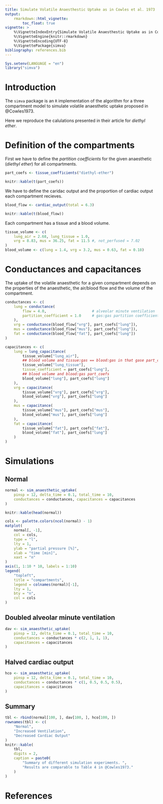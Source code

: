 ```yaml
---
title: Simulate Volatile Anaesthestic Uptake as in Cowles et al. 1973
output:
    rmarkdown::html_vignette:
        toc_float: true
vignette: >
    %\VignetteIndexEntry{Simulate Volatile Anaesthestic Uptake as in Cowles et al. 1973}
    %\VignetteEngine{knitr::rmarkdown}
    %\VignetteEncoding{UTF-8}
    %\VignettePackage{simva}
bibliography: references.bib
---
```


```r
Sys.setenv(LANGUAGE = "en")
library("simva")
```

# Introduction

The `simva` package is an `R` implementation of the algorithm for a three
compartment model to simulate volatile anaesthetic uptake proposed in
@Cowles1973.

Here we reproduce the calulations presented in their article
for *diethyl ether*.

# Definition of the compartments

First we have to define the *partition coefficients* for the given anaesthetic
(*diethyl ether*) for all compartments.


```r
part_coefs <- tissue_coefficients("diethyl-ether")
```

```r
knitr::kable(t(part_coefs))
```

We have to define the caridac output and the proportion of cardiac output each
compartment recieves.

```r
blood_flow <- cardiac_output(total = 6.3)
```

```r
knitr::kable(t(blood_flow))
```

Each compartment has a tissue and a blood volume.

```r
tissue_volume <- c(
    lung_air = 2.68, lung_tissue = 1.0,
    vrg = 8.83, mus = 36.25, fat = 11.5 #, not_perfused = 7.02
)
blood_volume <- c(lung = 1.4, vrg = 3.2, mus = 0.63, fat = 0.18)
```

# Conductances and capacitances

The uptake of the volatile anaesthetic for a given compartment depends on the
properties of the anaesthetic, the air/blood flow and the volume of the
compartment.

```r
conductances <- c(
    lung = conductance(
        flow = 4.0,                     # alveolar minute ventilation
        partition_coefficient = 1.0     # gas:gas partition coefficient
    ),
    vrg = conductance(blood_flow["vrg"], part_coefs["lung"]),
    mus = conductance(blood_flow["mus"], part_coefs["lung"]),
    fat = conductance(blood_flow["fat"], part_coefs["lung"])
)
```

```r
capacitances <- c(
    lung = lung_capacitance(
        tissue_volume["lung_air"],
        ## blood volume and tissue:gas == blood:gas in that gase part_coefs
        tissue_volume["lung_tissue"],
        tissue_coefficient = part_coefs["lung"],
        ## blood volume and blood:gas part_coefs
        blood_volume["lung"], part_coefs["lung"]
    ),
    vrg = capacitance(
        tissue_volume["vrg"], part_coefs["vrg"],
        blood_volume["vrg"], part_coefs["lung"]
    ),
    mus = capacitance(
        tissue_volume["mus"], part_coefs["mus"],
        blood_volume["mus"], part_coefs["lung"]
    ),
    fat = capacitance(
        tissue_volume["fat"], part_coefs["fat"],
        blood_volume["fat"], part_coefs["lung"]
    )
)
```

# Simulations

## Normal

```r
normal <- sim_anaesthetic_uptake(
    pinsp = 12, delta_time = 0.1, total_time = 10,
    conductances = conductances, capacitances = capacitances
)

knitr::kable(head(normal))

cols <- palette.colors(ncol(normal) - 1)
matplot(
    normal[, -1],
    col = cols,
    type = "l",
    lty = 1,
    ylab = "partial pressure [%]",
    xlab = "time [min]",
    xaxt = "n"
)
axis(1, 1:10 * 10, labels = 1:10)
legend(
    "topleft",
    title = "compartments",
    legend = colnames(normal)[-1],
    lty = 1,
    bty = "n",
    col = cols
)
```

## Doubled alveolar minute ventilation

```r
dav <- sim_anaesthetic_uptake(
    pinsp = 12, delta_time = 0.1, total_time = 10,
    conductances = conductances * c(2, 1, 1, 1),
    capacitances = capacitances
)
```

## Halved cardiac output

```r
hco <- sim_anaesthetic_uptake(
    pinsp = 12, delta_time = 0.1, total_time = 10,
    conductances = conductances * c(1, 0.5, 0.5, 0.5),
    capacitances = capacitances
)
```

## Summary

```r
tbl <- rbind(normal[100, ], dav[100, ], hco[100, ])
rownames(tbl) <- c(
    "Normal",
    "Increased Ventilation",
    "Decreased Cardiac Output"
)
knitr::kable(
    tbl,
    digits = 2,
    caption = paste0(
        "Summary of different simulation experiments. ",
        "Results are comparable to Table 4 in @Cowles1973."
    )
)
```

# References
